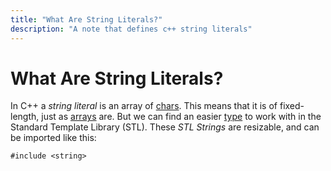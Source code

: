 ```yaml
---
title: "What Are String Literals?"
description: "A note that defines c++ string literals"
---
```


<Tag tag="Programming"/>

# What Are String Literals?

<TimeStamp updated="February 27, 2022, 9:20  PM ET"/>

In C++ a _string literal_ is an array of 
[chars](/fundamental-data-types-in-cpp). This means
that it is of fixed-length, just as [arrays](/what-is-an-array)
are. But we can find an easier [type](/what-is-a-data-type)
to work with in the Standard Template Library (STL).
These _STL Strings_ are resizable, and can be imported like this:
```
#include <string>
```
